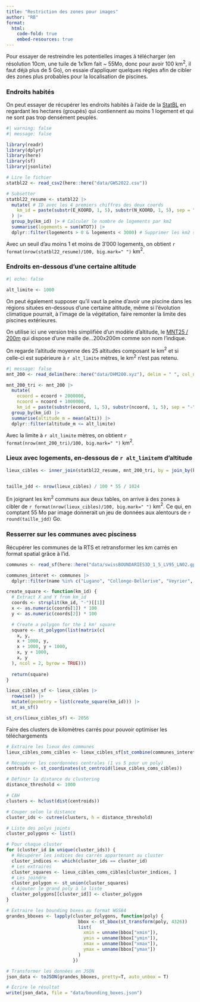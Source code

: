```yaml
---
title: "Restriction des zones pour images"
author: "RB"
format:
  html:
    code-fold: true
    embed-resources: true
---
```


Pour essayer de restreindre les potentielles images à télécharger (en résolution 10cm, une tuile de 1x1km fait ~ 55Mo, donc pour avoir 100 km$^{2}$, il faut déjà plus de 5 Go), on essaie d'appliquer quelques règles afin de cibler des zones plus probables pour la localisation de piscines.

### Endroits habités

On peut essayer de récupérer les endroits habités à l'aide de la [StatBL](https://www.bfs.admin.ch/bfs/fr/home/statistiques/construction-logement/logements.assetdetail.27905171.html) en regardant les hectares (groupés) qui contiennent au moins 1 logement et qui ne sont pas trop densément peuplés.

```r
#| warning: false
#| message: false

library(readr)
library(dplyr)
library(here)
library(sf)
library(jsonlite)

# Lire le fichier
statbl22 <- read_csv2(here::here("data/GWS2022.csv"))

# Subsetter
statbl22_resume <- statbl22 |> 
  mutate( # ID avec les 4 premiers chiffres des deux coords
    km_id = paste(substr(E_KOORD, 1, 5), substr(N_KOORD, 1, 5), sep = "-")
  ) |>
  group_by(km_id) |> # Calculer le nombre de logements par km2
  summarise(logements = sum(WTOT)) |> 
  dplyr::filter(logements > 0 & logements < 3000) # Supprimer les km2 sans logements ou très densément peuplés
```

Avec un seuil d'au moins 1 et moins de 3'000 logements, on obtient `r format(nrow(statbl22_resume)/100, big.mark=" ")` km$^{2}$.

### Endroits en-dessous d'une certaine altitude

```r
#| echo: false

alt_limite <- 1000
```


On peut également supposer qu'il vaut la peine d'avoir une piscine dans les régions situées en-dessous d'une certaine altitude, même si l'évolution climatique pourrait, à l'image de la végétation, faire remonter la limite des piscines extérieures.

On utilise ici une version très simplifiée d'un modèle d'altitude, le [MNT25 / 200m](https://www.swisstopo.admin.ch/fr/modele-altimetrique-mnt25-200m) qui dispose d'une maille de...200x200m comme son nom l'indique.

On regarde l'altitude moyenne des 25 altitudes composant le km$^{2}$ et si celle-ci est supérieure à `r alt_limite` mètres, le km$^{2}$ n'est pas retenu.

```r
#| message: false
mnt_200 <- read_delim(here::here("data/DHM200.xyz"), delim = " ", col_names = c("ecoord", "ncoord", "alti"))

mnt_200_tri <- mnt_200 |> 
  mutate(
    ecoord = ecoord + 2000000,
    ncoord = ncoord + 1000000,
    km_id = paste(substr(ecoord, 1, 5), substr(ncoord, 1, 5), sep = "-")) |> 
  group_by(km_id) |> 
  summarise(altitude_m = mean(alti)) |> 
  dplyr::filter(altitude_m <= alt_limite)
```


Avec la limite à `r alt_limite` mètres, on obtient `r format(nrow(mnt_200_tri)/100, big.mark=" ")` km$^{2}$.

### Lieux avec logements, en-dessous de `r alt_limite`m d'altitude

```r
lieux_cibles <- inner_join(statbl22_resume, mnt_200_tri, by = join_by(km_id))
  

taille_jdd <- nrow(lieux_cibles) / 100 * 55 / 1024
```

En joignant les km$^{2}$ communs aux deux tables, on arrive à des zones à cibler de `r format(nrow(lieux_cibles)/100, big.mark=" ")` km$^{2}$. Ce qui, en comptant 55 Mo par image donnerait un jeu de données aux alentours de `r round(taille_jdd)` Go.

### Resserrer sur les communes avec pisciness

Récupérer les communes de la RTS et retransformer les km carrés en format spatial grâce à l'id.

```r
communes <- read_sf(here::here("data/swissBOUNDARIES3D_1_5_LV95_LN02.gpkg"), layer = "tlm_hoheitsgebiet")

communes_interet <- communes |> 
  dplyr::filter(name %in% c("Lugano", "Collonge-Bellerive", "Veyrier", "Cologny", "Chêne-Bougeries", "Bellinzona", "Blonay - Saint-Légier", "Gambarogno", "Binningen", "Vandoeuvres", "Commugny"))

create_square <- function(km_id) {
  # Extract X and Y from km_id
  coords <- strsplit(km_id, "-")[[1]]
  x <- as.numeric(coords[1]) * 100
  y <- as.numeric(coords[2]) * 100

  # Create a polygon for the 1 km² square
  square <- st_polygon(list(matrix(c(
    x, y,
    x + 1000, y,
    x + 1000, y + 1000,
    x, y + 1000,
    x, y
  ), ncol = 2, byrow = TRUE)))
  
  return(square)
}

lieux_cibles_sf <- lieux_cibles |>
  rowwise() |>
  mutate(geometry = list(create_square(km_id))) |>
  st_as_sf()

st_crs(lieux_cibles_sf) <- 2056
```

Faire des clusters de kilomètres carrés pour pouvoir optimiser les téléchargements

```r
# Extraire les lieux des communes
lieux_cibles_coms_cibles <- lieux_cibles_sf[st_combine(communes_interet), ]

# Récupérer les coordonnées centrales (1 vs 5 pour un poly)
centroids <- st_coordinates(st_centroid(lieux_cibles_coms_cibles))

# Définir la distance du clustering
distance_threshold <- 1000

# CAH
clusters <- hclust(dist(centroids))

# Couper selon la distance
cluster_ids <- cutree(clusters, h = distance_threshold)

# Liste des polys joints
cluster_polygons <- list()

# Pour chaque cluster
for (cluster_id in unique(cluster_ids)) {
  # Récupérer les indices des carrés appartenant au cluster
  cluster_indices <- which(cluster_ids == cluster_id)
  # Les extraires
  cluster_squares <- lieux_cibles_coms_cibles[cluster_indices, ]
  # Les joindre
  cluster_polygon <- st_union(cluster_squares)
  # Ajouter le grand poly à la liste
  cluster_polygons[[cluster_id]] <- cluster_polygon
}

# Extraire les bounding boxes au format WGS84
grandes_bboxes <- lapply(cluster_polygons, function(poly) { 
                           bbox <- st_bbox(st_transform(poly, 4326))
                           list(
                             xmin = unname(bbox["xmin"]),
                             ymin = unname(bbox["ymin"]),
                             xmax = unname(bbox["xmax"]),
                             ymax = unname(bbox["ymax"])
                           )
                         })

# Transformer les données en JSON
json_data <- toJSON(grandes_bboxes, pretty=T, auto_unbox = T)

# Écrire le résultat
write(json_data, file = "data/bounding_boxes.json")
```


